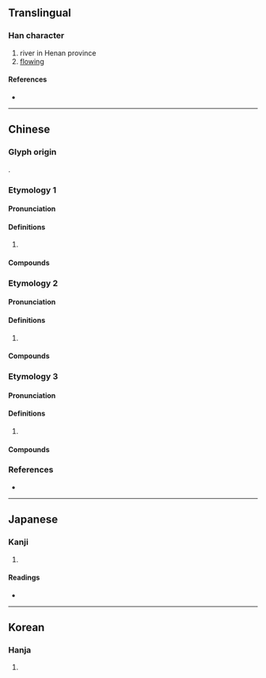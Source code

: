 {{character info/new}}
==Translingual==

===Han character===
{{Han char|rn=85|rad=水|as=17|sn=20|four=30132|canj=EYRV|ids=⿰氵襄}}

# river in Henan province
# [[flowing]]

====References====
* {{Han ref|kx=0661.230|dkj=18716|dj=1071.060|hdz=31789.070|uh=703C|ud=28732|bh=F45B|bd=62555}}

----

==Chinese==
{{attn|ltc}}{{attn|och|Middle+Old Chinese needs to be distributed}}

===Glyph origin===
{{Han etym}}
{{Han compound|氵|襄|c1=s|c2=p|t1=water|ls=psc}}.

===Etymology 1===
{{zh-forms}}

====Pronunciation====
{{zh-pron
|m=ráng
|c=joeng4
|mc=
|oc=
|cat=
}}

====Definitions====
{{zh-hanzi}}

# {{rfdef|zh}}

====Compounds====
{{zh-der|甘露瀼瀼|瀼瀼濕濕|瀼瀼}}

===Etymology 2===
{{zh-forms}}

====Pronunciation====
{{zh-pron
|m=ráng
|c=joeng6
|mc=
|oc=
|cat=
}}

====Definitions====
{{zh-hanzi}}

# {{rfdef|zh}}

====Compounds====
{{zh-der|瀼河}}

===Etymology 3===
{{zh-forms}}

====Pronunciation====
{{zh-pron
|m=nǎng
|c=
|mc=
|oc=
|cat=
}}

====Definitions====
{{zh-hanzi}}

# {{rfdef|zh}}

====Compounds====
{{zh-der|泱瀼}}

===References===
* {{R:yue:mfccd}}

----

==Japanese==

===Kanji===
{{ja-kanji|grade=|rs=水17}}

# {{defn|lang=ja|sort=水17}}

====Readings====
* {{ja-readings|on=[[じょう]] (jō), [[にょう]] (nyō), [[どう]] (dō), [[のう]] (nō)|kun=}}

----

==Korean==

===Hanja===
{{ko-hanja|hangeul=양|eumhun=|rv=yang|mr=yang|y=yang}}

# {{defn|lang=ko|sort=水17}}